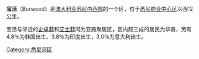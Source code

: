 {{expand|time=2015-07-21T01:53:08+00:00}}
{{unreferenced|time=2015-07-21T01:53:08+00:00}}
{{coord|33.8772|S|151.1049|E|display=title|format=dms}}
{{Infobox Australian Place | type = suburb
| name     = 宝活<br />Burwood
| city     = 悉尼
| state    = nsw
| image    = Burwood Road Burwood.JPG
| caption  = 宝活 宝活路
| lga      = Burwood Council
| postcode = 2134
| est      = 1814
| pop      = 11,130
| area     = 
| propval  = [http://www.domain.com.au/public/suburbprofile.aspx?mode=%20$257,000&suburb=Burwood&postcode=2134#mapanchor $820,000] (2008)
| stategov = [[Electoral_district_of_Strathfield|Strathfield]]
| fedgov   = [[Division_of_Lowe|Lowe]]
| near-nw  = [[Concord,_New_South_Wales|Concord]]
| near-n   = [[Canada_Bay,_New_South_Wales|Canada Bay]]
| near-ne  = [[Five_Dock,_New_South_Wales|Five Dock]]
| near-w   = [[Strathfield,_New_South_Wales|Strathfield]]
| near-e   = [[Croydon,_New_South_Wales|Croydon]]
| near-sw  = [[South_Strathfield,_New_South_Wales|South Strathfield]]
| near-s   = [[Burwood_Heights,_New_South_Wales|Burwood Heights]]
| near-se  = [[Croydon_Park,_New_South_Wales|Croydon Park]]
| dist1    = 11
| dir1     = 西
| location1= [[悉尼市中心|悉尼市中心]]
}}

'''宝活'''（Burwood）是[[澳大利亚|澳大利亚]][[悉尼|悉尼]][[悉尼内西区|内西部]]的一个区，位于[[悉尼商业中心区|悉尼商业中心区]]以西12公里。

宝活与邻近的[[史卓菲|史卓菲]]和[[艾士菲|艾士菲]]同为亚裔聚居区，区内超三成的居民为华裔，另有4.8％为韩国出生、3.8％为印度出生，3.0％为意大利出生。

{{DEFAULTSORT:Burwood, New South Wales}}
[[Category:悉尼郊区|Category:悉尼郊区]]